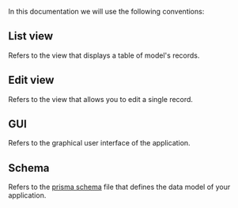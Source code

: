 In this documentation we will use the following conventions:

## List view

Refers to the view that displays a table of model's records.

## Edit view

Refers to the view that allows you to edit a single record.

## GUI

Refers to the graphical user interface of the application.

## Schema

Refers to the [prisma schema](https://www.prisma.io/docs/concepts/components/prisma-schema) file that defines the data model of your application.
